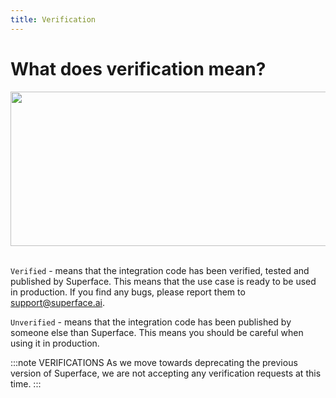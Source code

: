 ```yaml
---
title: Verification
---
```



# What does verification mean?

<img src={ImgVerification} width="600" height="247" />
<br />
<br />

`Verified` - means that the integration code has been verified, tested and published by Superface. This means that the use case is ready to be used in production. If you find any bugs, please report them to [support@superface.ai](mailto:support@superface.ai).

`Unverified` - means that the integration code has been published by someone else than Superface. This means you should be careful when using it in production.

:::note VERIFICATIONS
As we move towards deprecating the previous version of Superface, we are not accepting any verification requests at this time.
:::
